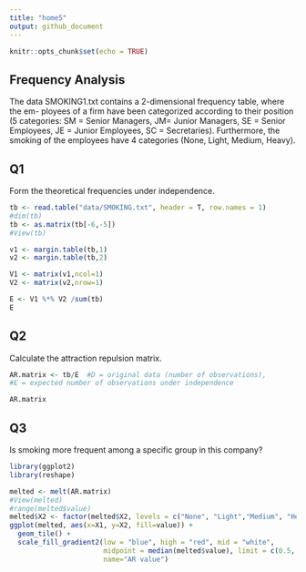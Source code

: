 ```yaml
---
title: "home5"
output: github_document
---
```


```r
knitr::opts_chunk$set(echo = TRUE)
```

## Frequency Analysis

The data SMOKING1.txt contains a 2-dimensional frequency table, where the em-
ployees of a firm have been categorized according to their position (5 categories: SM
= Senior Managers, JM= Junior Managers, SE = Senior Employees, JE = Junior
Employees, SC = Secretaries). Furthermore, the smoking of the employees have 4
categories (None, Light, Medium, Heavy).

## Q1

Form the theoretical frequencies under independence.

```r
tb <- read.table("data/SMOKING.txt", header = T, row.names = 1)
#dim(tb)
tb <- as.matrix(tb[-6,-5])
#View(tb)

v1 <- margin.table(tb,1)
v2 <- margin.table(tb,2)

V1 <- matrix(v1,ncol=1) 
V2 <- matrix(v2,nrow=1) 

E <- V1 %*% V2 /sum(tb)
E

```

## Q2

Calculate the attraction repulsion matrix.

```r
AR.matrix <- tb/E  #D = original data (number of observations), 
#E = expected number of observations under independence

AR.matrix
```

## Q3

Is smoking more frequent among a specific group in this company?

```r
library(ggplot2)
library(reshape)

melted <- melt(AR.matrix)
#View(melted)
#range(melted$value)
melted$X2 <- factor(melted$X2, levels = c("None", "Light","Medium", "Heavy"))
ggplot(melted, aes(x=X1, y=X2, fill=value)) +
  geom_tile() +
  scale_fill_gradient2(low = "blue", high = "red", mid = "white",
                       midpoint = median(melted$value), limit = c(0.5, 1.88),
                       name="AR value")
```
